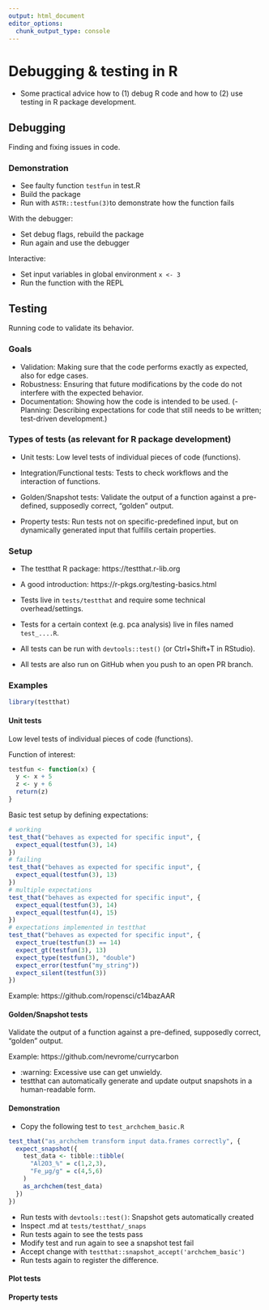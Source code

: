 ```yaml
---
output: html_document
editor_options: 
  chunk_output_type: console
---
```


# Debugging & testing in R

- Some practical advice how to (1) debug R code and how to (2) use testing in R package development.

## Debugging

Finding and fixing issues in code.

### Demonstration

- See faulty function `testfun` in test.R
- Build the package
- Run with `ASTR::testfun(3)`to demonstrate how the function fails

With the debugger:

- Set debug flags, rebuild the package
- Run again and use the debugger

Interactive:

- Set input variables in global environment `x <- 3`
- Run the function with the REPL

## Testing

Running code to validate its behavior.

### Goals

- Validation: Making sure that the code performs exactly as expected,
              also for edge cases.
- Robustness: Ensuring that future modifications by the code do not interfere
              with the expected behavior.
- Documentation: Showing how the code is intended to be used.
(- Planning: Describing expectations for code that still needs to be written;
             test-driven development.)

### Types of tests (as relevant for R package development)

- Unit tests: Low level tests of individual pieces of code (functions).
- Integration/Functional tests: Tests to check workflows and the interaction
                                of functions.

- Golden/Snapshot tests: Validate the output of a function against a pre-defined,
                         supposedly correct, "golden" output.
- Property tests: Run tests not on specific-predefined input, but on dynamically
                  generated input that fulfills certain properties.

### Setup

- The testthat R package: https://testthat.r-lib.org
- A good introduction: https://r-pkgs.org/testing-basics.html

- Tests live in `tests/testthat` and require some technical overhead/settings.
- Tests for a certain context (e.g. pca analysis) live in files named `test_....R`.
- All tests can be run with `devtools::test()` (or Ctrl+Shift+T in RStudio).
- All tests are also run on GitHub when you push to an open PR branch.

### Examples

```r
library(testthat)
```

#### Unit tests

Low level tests of individual pieces of code (functions).

Function of interest:

```r
testfun <- function(x) {
  y <- x + 5
  z <- y + 6
  return(z)
}
```

Basic test setup by defining expectations:

```r
# working
test_that("behaves as expected for specific input", {
  expect_equal(testfun(3), 14)
})
# failing
test_that("behaves as expected for specific input", {
  expect_equal(testfun(3), 13)
})
# multiple expectations
test_that("behaves as expected for specific input", {
  expect_equal(testfun(3), 14)
  expect_equal(testfun(4), 15)
})
# expectations implemented in testthat
test_that("behaves as expected for specific input", {
  expect_true(testfun(3) == 14)
  expect_gt(testfun(3), 13)
  expect_type(testfun(3), "double")
  expect_error(testfun("my_string"))
  expect_silent(testfun(3))
})
```

Example: https://github.com/ropensci/c14bazAAR

#### Golden/Snapshot tests

Validate the output of a function against a pre-defined, supposedly correct, "golden" output.

Example: https://github.com/nevrome/currycarbon

- :warning: Excessive use can get unwieldy.
- testthat can automatically generate and update output snapshots in a human-readable form.

#### Demonstration

- Copy the following test to `test_archchem_basic.R`

```r
test_that("as_archchem transform input data.frames correctly", {
  expect_snapshot({
    test_data <- tibble::tibble(
      "Al2O3_%" = c(1,2,3),
      "Fe_µg/g" = c(4,5,6)
    )
    as_archchem(test_data)
  })
})
```

- Run tests with `devtools::test()`: Snapshot gets automatically created
- Inspect .md at `tests/testthat/_snaps`
- Run tests again to see the tests pass
- Modify test and run again to see a snapshot test fail
- Accept change with `testthat::snapshot_accept('archchem_basic')`
- Run tests again to register the difference.

#### Plot tests

#### Property tests

